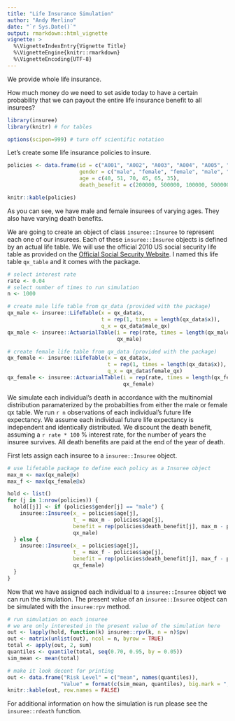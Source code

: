 ```yaml
---
title: "Life Insurance Simulation"
author: "Andy Merlino"
date: "`r Sys.Date()`"
output: rmarkdown::html_vignette
vignette: >
  %\VignetteIndexEntry{Vignette Title}
  %\VignetteEngine{knitr::rmarkdown}
  %\VignetteEncoding{UTF-8}
---
```


We provide whole life insurance.  

How much money do we need to set aside today to have a certain probability that we can payout the entire life insurance  benefit to all insurees?

```r
library(insuree)
library(knitr) # for tables

options(scipen=999) # turn off scientific notation
```

Let's create some life insurance policies to insure.

```r
policies <- data.frame(id = c("A001", "A002", "A003", "A004", "A005", "A006"),
                       gender = c("male", "female", "female", "male", "male", "female"),
                       age = c(40, 51, 70, 45, 65, 35),
                       death_benefit = c(200000, 500000, 100000, 500000, 1000000, 2000000))

knitr::kable(policies)
```

As you can see, we have male and female insurees of varying ages.  They also have varying death benefits.

We are going to create an object of class `insuree::Insuree` to represent each one of our insurees.  Each of these `insuree::Insuree` objects is defined by an actual life table.  We will use the official 2010 US social security life table as provided on the [Official Social Security Website](http://www.ssa.gov/oact/STATS/table4c6.html).  I named this life table `qx_table` and it comes with the package.

```r
# select interest rate
rate <- 0.04
# select number of times to run simulation
n <- 1000

# create male life table from qx_data (provided with the package)
qx_male <- insuree::LifeTable(x = qx_data$x, 
                              t = rep(1, times = length(qx_data$x)),
                              q_x = qx_data$male_qx)
qx_male <- insuree::ActuarialTable(i = rep(rate, times = length(qx_male@x)), 
                                   qx_male)

# create female life table from qx_data (provided with the package)
qx_female <- insuree::LifeTable(x = qx_data$x,
                                t = rep(1, times = length(qx_data$x)),
                                q_x = qx_data$female_qx)
qx_female <- insuree::ActuarialTable(i = rep(rate, times = length(qx_female@x)), 
                                     qx_female)
```

We simulate each individual's death in accordance with the multinomial distribution paramaterized by the probabilties from either the male or female qx table.  We run `r n` observations of each individual's future life expectancy.  We assume each individual future life expectancy is independent and identically distributed.  We discount the death benefit, assuming a `r rate * 100` % interest rate, for the number of years the insuree survives.  All death benefits are paid at the end of the year of death.

First lets assign each insuree to a `insuree::Insuree` object.

```r
# use lifetable package to define each policy as a Insuree object
max_m <- max(qx_male@x)
max_f <- max(qx_female@x)

hold <- list()
for (j in 1:nrow(policies)) {
  hold[[j]] <- if (policies$gender[j] == "male") {
    insuree::Insuree(x_ = policies$age[j], 
                     t_ = max_m - policies$age[j],
                     benefit = rep(policies$death_benefit[j], max_m - policies$age[j]), 
                     qx_male)
  } else {
    insuree::Insuree(x_ = policies$age[j], 
                     t_ = max_f - policies$age[j],
                     benefit = rep(policies$death_benefit[j], max_f - policies$age[j]), 
                     qx_female)
  }
}
```

Now that we have assigned each individual to a `insuree::Insuree` object we can run the simulation.  The present value of an `insuree::Insuree` object can be simulated with the `insuree:rpv` method. 

```r
# run simulation on each insuree
# we are only interested in the present value of the simulation here
out <- lapply(hold, function(k) insuree::rpv(k, n = n)$pv)
out <- matrix(unlist(out), ncol = n, byrow = TRUE)
total <- apply(out, 2, sum)
quantiles <- quantile(total, seq(0.70, 0.95, by = 0.05))
sim_mean <- mean(total)

# make it look decent for printing
out <- data.frame("Risk Level" = c("mean", names(quantiles)),
                 "Value" = format(c(sim_mean, quantiles), big.mark = ","))
knitr::kable(out, row.names = FALSE)
```

For additional information on how the simulation is run please see the `insuree::rdeath` function.